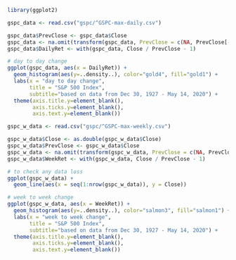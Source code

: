 ```r
library(ggplot2)

gspc_data <- read.csv("gspc/^GSPC-max-daily.csv")

gspc_data$PrevClose <- gspc_data$Close
gspc_data <- na.omit(transform(gspc_data, PrevClose = c(NA, PrevClose[-nrow(gspc_data)])))
gspc_data$DailyRet <- with(gspc_data, Close / PrevClose - 1)

# day to day change
ggplot(gspc_data, aes(x = DailyRet)) +
  geom_histogram(aes(y=..density..), color="gold4", fill="gold1") +
  labs(x = "day to day change",
       title = "S&P 500 Index",
       subtitle="based on data from Dec 30, 1927 - May 14, 2020") +
  theme(axis.title.y=element_blank(),
        axis.ticks.y=element_blank(),
        axis.text.y=element_blank())
```

```r
gspc_w_data <- read.csv("gspc/^GSPC-max-weekly.csv")

gspc_w_data$Close <- as.double(gspc_w_data$Close)
gspc_w_data$PrevClose <- gspc_w_data$Close
gspc_w_data <- na.omit(transform(gspc_w_data, PrevClose = c(NA, PrevClose[-nrow(gspc_w_data)])))
gspc_w_data$WeekRet <- with(gspc_w_data, Close / PrevClose - 1)

# to check any data loss
ggplot(gspc_w_data) +
  geom_line(aes(x = seq(1:nrow(gspc_w_data)), y = Close))

# week to week change
ggplot(gspc_w_data, aes(x = WeekRet)) +
  geom_histogram(aes(y=..density..), color="salmon3", fill="salmon1") +
  labs(x = "week to week change",
       title = "S&P 500 Index",
       subtitle="based on data from Dec 30, 1927 - May 14, 2020") +
  theme(axis.title.y=element_blank(),
        axis.ticks.y=element_blank(),
        axis.text.y=element_blank())
```